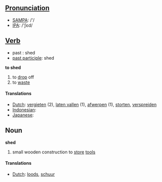 ==[[Pronunciation]]==
*[[w:SAMPA|SAMPA]]: /'/
*[[w:IPA|IPA]]: /'ʃεd/

==[[Verb]]==

*past : shed
*[[past participle]]: shed

'''to shed'''

# to [[drop]] off
# to [[waste]]

==== Translations ====
*[[Dutch]]: [[vergieten]] (2), [[laten vallen]] (1), [[afwerpen]] (1), [[storten]], [[verspreiden]]
*[[Indonesian]]: [[]]
*[[Japanese]]: [[]]

== Noun ==

'''shed'''

# small wooden construction to [[store]] [[tool]]s

====Translations ====
*[[Dutch]]: [[loods]], [[schuur]]